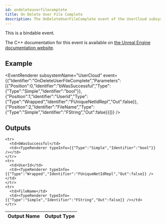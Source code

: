 ```yaml
---
id: ondeleteuserfilecomplete
title: On Delete User File Complete
description: The OnDeleteUserFileComplete event of the UserCloud subsystem.
---
```



This is a bindable event.

The C++ documentation for this event is available on [the Unreal Engine documentation website](https://dev.epicgames.com/documentation/en-us/unreal-engine/API/Plugins/OnlineSubsystem/Interfaces/IOnlineUserCloud/).

## Example

<EventRenderer subsystemName="UserCloud" event={{"Identifier":"OnDeleteUserFileComplete","Parameters":[{"Position":0,"Identifier":"bWasSuccessful","Type":{"Type":"Simple","Identifier":"bool"}},{"Position":1,"Identifier":"UserId","Type":{"Type":"Wrapped","Identifier":"FUniqueNetIdRepl","Out":false}},{"Position":2,"Identifier":"FileName","Type":{"Type":"Simple","Identifier":"FString","Out":false}}]}} />

## Outputs


<table>
  <thead>
    <tr>
      <th>Output Name</th>
      <th>Output Type</th>
    </tr>
  </thead>
  <tbody>
    
    <tr>
      <td>bWasSuccessful</td>
      <td><TypeRenderer typeInfo={{"Type":"Simple","Identifier":"bool"}} /></td>
    </tr>
    <tr>
      <td>UserId</td>
      <td><TypeRenderer typeInfo={{"Type":"Wrapped","Identifier":"FUniqueNetIdRepl","Out":false}} /></td>
    </tr>
    <tr>
      <td>FileName</td>
      <td><TypeRenderer typeInfo={{"Type":"Simple","Identifier":"FString","Out":false}} /></td>
    </tr>
  </tbody>
</table>


